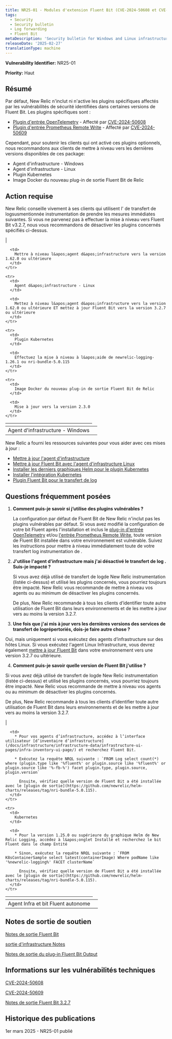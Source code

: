 ```yaml
---
title: NR25-01 - Modules d'extension Fluent Bit (CVE-2024-50608 et CVE-2024-50609)
tags:
  - Security
  - Security bulletin
  - Log forwarding
  - Fluent Bit
metaDescription: 'Security bulletin for Windows and Linux infrastructure agent and Fluent Bit, the Kubernetes plugin, and the Fluent Bit output plugin.'
releaseDate: '2025-02-27'
translationType: machine
---
```


<DNT>**Vulnerability Identifier:**</DNT> NR25-01

<DNT>**Priority:**</DNT> Haut

## Résumé

Par défaut, New Relic n&apos;inclut ni n&apos;active les plugins spécifiques affectés par les vulnérabilités de sécurité identifiées dans certaines versions de Fluent Bit. Les plugins spécifiques sont :

* [Plugin d&apos;entrée OpenTelemetry](https://docs.fluentbit.io/manual/pipeline/inputs/opentelemetry) - Affecté par [CVE-2024-50608](https://nvd.nist.gov/vuln/detail/CVE-2024-50608)
* [Plugin d&apos;entrée Prometheus Remote Write](https://docs.fluentbit.io/manual/pipeline/inputs/prometheus-remote-write) - Affecté par [CVE-2024-50609](https://nvd.nist.gov/vuln/detail/CVE-2024-50609)

Cependant, pour soutenir les clients qui ont activé ces plugins optionnels, nous recommandons aux clients de mettre à niveau vers les dernières versions disponibles de ces package:

* Agent d&apos;infrastructure - Windows
* Agent d&apos;infrastructure - Linux
* Plugin Kubernetes
* Image Docker du nouveau plug-in de sortie Fluent Bit de Relic

## Action requise

New Relic conseille vivement à ses clients qui utilisent l&apos; de transfert de logsusmentionnée instrumentation de prendre les mesures immédiates suivantes. Si vous ne parvenez pas à effectuer la mise à niveau vers Fluent Bit v3.2.7, nous vous recommandons de désactiver les plugins concernés spécifiés ci-dessus.

<table>
  <thead>
    | <th /><td>
  </thead>

  <tbody>
    <tr>
      <td>
        Agent d&apos;infrastructure - Windows
      </td>

      <td>
        Mettre à niveau l&apos;agent d&apos;infrastructure vers la version 1.62.0 ou ultérieure
      </td>
    </tr>

    <tr>
      <td>
        Agent d&apos;infrastructure - Linux
      </td>

      <td>
        Mettez à niveau l&apos;agent d&apos;infrastructure vers la version 1.62.0 ou ultérieure ET mettez à jour Fluent Bit vers la version 3.2.7 ou ultérieure
      </td>
    </tr>

    <tr>
      <td>
        Plugin Kubernetes
      </td>

      <td>
        Effectuez la mise à niveau à l&apos;aide de newrelic-logging-1.26.1 ou nri-bundle-5.0.115
      </td>
    </tr>

    <tr>
      <td>
        Image Docker du nouveau plug-in de sortie Fluent Bit de Relic
      </td>

      <td>
        Mise à jour vers la version 2.3.0
      </td>
    </tr>
  </tbody>
</table>

New Relic a fourni les ressources suivantes pour vous aider avec ces mises à jour :

* [Mettre à jour l&apos;agent d&apos;infrastructure](/docs/infrastructure/install-infrastructure-agent/update-or-uninstall/update-infrastructure-agent/)
* [Mettre à jour Fluent Bit avec l&apos;agent d&apos;infrastructure Linux](/docs/logs/forward-logs/forward-your-logs-using-infrastructure-agent/#install-fb-version)
* [Installer les derniers graphiques Helm pour le plugin Kubernetes](https://github.com/newrelic/helm-charts/tree/master?tab=readme-ov-file#Installthecharts)
* [Installer l&apos;intégration Kubernetes](/docs/kubernetes-pixie/kubernetes-integration/installation/kubernetes-integration-install-configure/)
* [Plugin Fluent Bit pour le transfert de log](/docs/logs/forward-logs/fluent-bit-plugin-log-forwarding/)

## Questions fréquemment posées

1. **Comment puis-je savoir si j’utilise des plugins vulnérables ?**

   La configuration par défaut de Fluent Bit de New Relic n&apos;inclut pas les plugins vulnérables par défaut. Si vous avez modifié la configuration de votre bit Fluent après l&apos;installation et inclus le [plug-in d&apos;entrée OpenTelemetry](https://docs.fluentbit.io/manual/pipeline/inputs/opentelemetry) et/ou [l&apos;entrée Prometheus Remote Write](https://docs.fluentbit.io/manual/pipeline/inputs/prometheus-remote-write), toute version de Fluent Bit installée dans votre environnement est vulnérable. Suivez les instructions pour mettre à niveau immédiatement toute de votre transfert log instrumentation de .

2. **J&apos;utilise l&apos;agent d&apos;infrastructure mais j&apos;ai désactivé le transfert de log . Suis-je impacté ?**

   Si vous avez déjà utilisé de transfert de logde New Relic instrumentation (listée ci-dessus) et utilisé les plugins concernés, vous pourriez toujours être impacté. New Relic vous recommande de mettre à niveau vos agents ou au minimum de désactiver les plugins concernés.

   De plus, New Relic recommande à tous les clients d’identifier toute autre utilisation de Fluent Bit dans leurs environnements et de les mettre à jour vers au moins la version 3.2.7.

3. **Une fois que j&apos;ai mis à jour vers les dernières versions des services de transfert de logrépertoriés, dois-je faire autre chose ?**

Oui, mais uniquement si vous exécutez des agents d’infrastructure sur des hôtes Linux. Si vous exécutez l&apos;agent Linux Infrastructure, vous devrez également [mettre à jour Fluent Bit](/docs/logs/forward-logs/forward-your-logs-using-infrastructure-agent/#install-fb-version) dans votre environnement vers une version 3.2.7 ou ultérieure.

4. **Comment puis-je savoir quelle version de Fluent Bit j&apos;utilise ?**

Si vous avez déjà utilisé de transfert de logde New Relic instrumentation (listée ci-dessus) et utilisé les plugins concernés, vous pourriez toujours être impacté. New Relic vous recommande de mettre à niveau vos agents ou au minimum de désactiver les plugins concernés.

De plus, New Relic recommande à tous les clients d’identifier toute autre utilisation de Fluent Bit dans leurs environnements et de les mettre à jour vers au moins la version 3.2.7.

<table>
  <thead>
    | <th /><td>
  </thead>

  <tbody>
    <tr>
      <td>
        Agent Infra et bit Fluent autonome
      </td>

      <td>
        * Pour vos agents d’infrastructure, accédez à l’interface utilisateur [d’inventaire d’infrastructure](/docs/infrastructure/infrastructure-data/infrastructure-ui-pages/infra-inventory-ui-page/) et recherchez Fluent Bit.

        * Exécutez la requête NRQL suivante : `FROM Log select count(*) where (plugin.type like '%fluent%' or plugin.source like '%fluent%' or plugin.source like '%-fb-%') facet plugin.type, plugin.source, plugin.version`

          Ensuite, vérifiez quelle version de Fluent Bit a été installée avec le [plugin de sortie](https://github.com/newrelic/helm-charts/releases/tag/nri-bundle-5.0.115).
      </td>
    </tr>

    <tr>
      <td>
        Kubernetes
      </td>

      <td>
        * Pour la version 1.25.0 ou supérieure du graphique Helm de New Relic Logging, accédez à l&apos;onglet Installé et recherchez le bit Fluent dans le champ Entité

        * Sinon, exécutez la requête NRQL suivante : `FROM K8sContainerSample select latest(containerImage) Where podName like '%newrelic-logging%' FACET clusterName`

          Ensuite, vérifiez quelle version de Fluent Bit a été installée avec le [plugin de sortie](https://github.com/newrelic/helm-charts/releases/tag/nri-bundle-5.0.115).
      </td>
    </tr>
  </tbody>
</table>

## Notes de sortie de soutien

[Notes de sortie Fluent Bit](/docs/release-notes/fluentbit-release-notes/)

[sortie d&apos;infrastructure Notes](/docs/release-notes/infrastructure-release-notes/infrastructure-agent-release-notes/)

[Notes de sortie du plug-in Fluent Bit Output](https://github.com/newrelic/newrelic-fluent-bit-output/releases)

## Informations sur les vulnérabilités techniques

[CVE-2024-50608](https://nvd.nist.gov/vuln/detail/CVE-2024-50608)

[CVE-2024-50609](https://nvd.nist.gov/vuln/detail/CVE-2024-50609)

[Notes de sortie Fluent Bit 3.2.7](https://fluentbit.io/announcements/v3.2.7/)

## Historique des publications

1er mars 2025 - NR25-01 publié